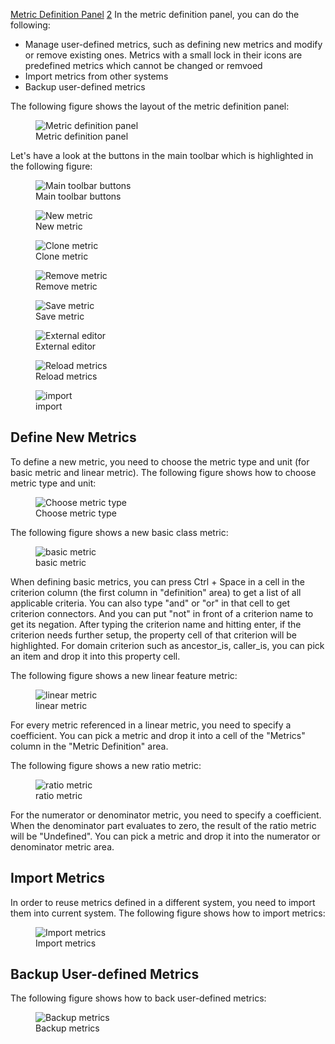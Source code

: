 [[Property:title|Metric Definition Panel]]
[[Property:weight|2]]
In the metric definition panel, you can do the following: 
*  Manage user-defined metrics, such as defining new metrics and modify or remove existing ones. Metrics with a small lock in their icons are predefined metrics which cannot be changed or remvoed 
*  Import metrics from other systems 
*  Backup user-defined metrics 


The following figure shows the layout of the metric definition panel:

[[Image:interface6|Metric definition panel]]  

Let's have a look at the buttons in the main toolbar which is highlighted in the following figure:

[[Image:interface7|Main toolbar buttons]]  

[[Image:metrics-tool--new-metric-icon|New metric]]  

[[Image:metrics-tool--new-document-icon|Clone metric]]  

[[Image:metrics-tool--general-remove-icon|Remove metric]]  

[[Image:metrics-tool--general-save-icon|Save metric]]  

[[Image:metrics-tool--command-send-to-external-editor-icon|External editor]]  

[[Image:metrics-tool--general-open-icon|Reload metrics]]  

[[Image:metrics-tool--metric-export-to-file-icon|import]]  

==Define New Metrics==

To define a new metric, you need to choose the metric type and unit (for basic metric and linear metric). The following figure shows how to choose metric type and unit:

[[Image:interface8|Choose metric type]]  

The following figure shows a new basic class metric:

[[Image:interface9|basic metric]]  

When defining basic metrics, you can press Ctrl + Space in a cell in the criterion column (the first column in "definition" area) to get a list of all applicable criteria. You can also type "and" or "or" in that cell to get criterion connectors. And you can put "not" in front of a criterion name to get its negation. After typing the criterion name and hitting enter, if the criterion needs further setup, the property cell of that criterion will be highlighted. For domain criterion such as ancestor_is, caller_is, you can pick an item and drop it into this property cell.

The following figure shows a new linear feature metric:

[[Image:interface10|linear metric]]  

For every metric referenced in a linear metric, you need to specify a coefficient. You can pick a metric and drop it into a cell of the "Metrics" column in the "Metric Definition" area.

The following figure shows a new ratio metric:

[[Image:interface11|ratio metric]]  

For the numerator or denominator metric, you need to specify a coefficient. When the denominator part evaluates to zero, the result of the ratio metric will be "Undefined". You can pick a metric and drop it into the numerator or denominator metric area.

==Import Metrics==

In order to reuse metrics defined in a different system, you need to import them into current system. The following figure shows how to import metrics:

[[Image:interface12|Import metrics]]  

==Backup User-defined Metrics==

The following figure shows how to back user-defined metrics:

[[Image:interface13|Backup metrics]]  




